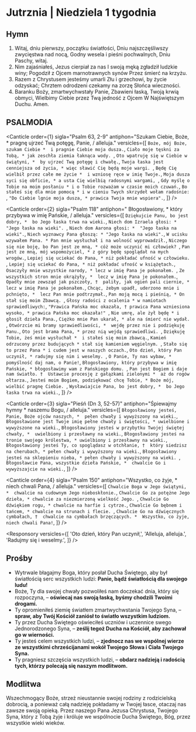# Jutrznia | Niedziela 1 tygodnia

<OpeningVersicle />

## Hymn

1. Witaj, dniu pierwszy, początku światłości,
   Dniu najszczęśliwszy zwycięstwa nad nocą,
   Godny wesela i pieśni pochwalnych,
   Dniu Paschy, witaj.
2. Nim zajaśniałeś, Jezus cierpiał za nas
   I swoją męką zgładził ludzkie winy;
   Pogodził z Ojcem marnotrawnych synów
   Przez śmierć na krzyżu.
3. Razem z Chrystusem jesteśmy umarli
   Złu i grzechowi, by życie odzyskać;
   Chrztem odrodzeni czekamy na zorzę
   Słońca wieczności.
4. Baranku Boży, zmartwychwstały Panie,
   Zbawieni łaską, Twoją krwią obmyci,
   Wielbimy Ciebie przez Twą jedność z Ojcem
   W Najświętszym Duchu. Amen.

## PSALMODIA

<Canticle
  order={1}
  sigla="Psalm 63, 2-9"
  antiphon="Szukam Ciebie, Boże, * pragnę ujrzeć Twą potęgę, Panie, / alleluja."
  versicles={[
    `Boże, mój Boże, szukam Ciebie * 
i pragnie Ciebie moja dusza.`,
    `Ciało moje tęskni za Tobą, *
jak zeschła ziemia łaknąca wody. `,
    `Oto wpatruję się w Ciebie w świątyni, * 
by ujrzeć Twą potęgę i chwałę.`,
    `Twoja łaska jest cenniejsza od życia, *
więc sławić Cię będą moje wargi. `,
    `Będę Cię wielbił przez całe me życie * 
i wzniosę ręce w imię Twoje.`,
    `Moja dusza syci się obficie, *
a usta Cię wielbią radosnymi wargami, `,
    `Gdy myślę o Tobie na moim posłaniu *
i o Tobie rozważam w czasie moich czuwań.`,
    `Bo stałeś się dla mnie pomocą *
i w cieniu Twych skrzydeł wołam radośnie: `,
    `"Do Ciebie lgnie moja dusza, *
prawica Twoja mnie wspiera".`,
  ]}
/>

<Canticle
  order={2}
  sigla="Psalm 118"
  antiphon=" Błogosławiony, * który przybywa w imię Pańskie, / alleluja."
  versicles={[
    `Dziękujcie Panu, bo jest dobry, * 
bo Jego łaska trwa na wieki.`,
    `Niech dom Izraela głosi: *
"Jego łaska na wieki". `,
    `Niech dom Aarona głosi: * 
"Jego łaska na wieki".`,
    `Niech wyznawcy Pana głoszą: *
"Jego łaska na wieki".`,
    `W ucisku wzywałem Pana. *
Pan mnie wysłuchał i na wolność wyprowadził.`,
    `Niczego się nie boję, bo Pan jest ze mną, *
cóż może uczynić mi człowiek? `,
    `Pan jest ze mną, mój wspomożyciel, *
z góry będę spoglądał na mych wrogów.`,
    `Lepiej się uciekać do Pana, *
niż pokładać ufność w człowieku. `,
    `Lepiej się uciekać do Pana, *
niż pokładać ufność w książętach.`,
    `Osaczyły mnie wszystkie narody, *
lecz w imię Pana je pokonałem. `,
    `Ze wszystkich stron mnie okrążyły, * 
lecz w imię Pana je pokonałem.`,
    `Opadły mnie zewsząd jak pszczoły, † 
paliły, jak ogień pali ciernie, *
lecz w imię Pana je pokonałem.`,
    `Chcąc, żebym upadł, uderzono mnie i pchnięto, * 
lecz Pan mnie podtrzymał.`,
    `Pan moją mocą i pieśnią, *
On stał się moim Zbawcą. `,
    `Głosy radości z ocalenia *
w namiotach sprawiedliwych:`,
    `"Prawica Pańska moc okazała, †
prawica Pana wzniesiona wysoko, *
prawica Pańska moc okazała!" `,
    `Nie umrę, ale żył będę *
i głosił dzieła Pana.`,
    `Ciężko mnie Pan ukarał, *
ale na śmierć nie wydał. `,
    `Otwórzcie mi bramy sprawiedliwości, * 
wejdę przez nie i podziękuję Panu.`,
    `Oto jest brama Pana, *
przez nią wejdą sprawiedliwi. `,
    `Dziękuję Tobie, żeś mnie wysłuchał * 
i stałeś się moim zbawcą.`,
    `Kamień odrzucony przez budujących *
stał się kamieniem węgielnym. `,
    `Stało się to przez Pana *
i cudem jest w naszych oczach.`,
    `Oto dzień, który Pan uczynił, *
radujmy się nim i weselmy. `,
    `O Panie, Ty nas wybaw, * 
pomyślność daj nam, o Panie!`,
    `Błogosławiony, który przybywa w imię Pańskie, *
błogosławimy wam z Pańskiego domu. `,
    `Pan jest Bogiem i daje nam światło. † 
Ustawcie procesję z gałązkami zielonymi * 
aż do rogów ołtarza.`,
    `Jesteś moim Bogiem, podziękować chcę Tobie, *
Boże mój, wielbić pragnę Ciebie. `,
    `Wysławiajcie Pana, bo jest dobry, * 
bo Jego łaska trwa na wieki.`,
  ]}
/>

<Canticle
  order={3}
  sigla="Pieśń (Dn 3, 52-57)"
  antiphon="Śpiewajmy hymny * naszemu Bogu, / alleluja."
  versicles={[
    `Błogosławiony jesteś, Panie, Boże ojców naszych, * 
pełen chwały i wywyższony na wieki.`,
    `Błogosławione jest Twoje imię pełne chwały i świętości, *
uwielbione i wywyższone na wieki.`,
    `Błogosławiony jesteś w przybytku Twojej świętej chwały, * 
uwielbiony i przesławny na wieki.`,
    `Błogosławiony jesteś na tronie swojego królestwa, *
uwielbiony i przesławny na wieki.`,
    `Błogosławiony jesteś Ty, co spoglądasz w otchłanie, † 
który siedzisz na cherubach, *
pełen chwały i wywyższony na wieki.`,
    `Błogosławiony jesteś na sklepieniu nieba, *
pełen chwały i wywyższony na wieki. `,
    `Błogosławcie Pana, wszystkie dzieła Pańskie, * 
chwalcie Go i wywyższajcie na wieki.`,
  ]}
/>

<Canticle
  order={4}
  sigla="Psalm 150"
  antiphon="Wszystko, co żyje, * niech chwali Pana, / alleluja."
  versicles={[
    `Chwalcie Boga w Jego świątyni, * 
chwalcie na cudownym Jego nieboskłonie.`,
    `Chwalcie Go za potężne Jego dzieła, *
chwalcie za niezmierzoną wielkość Jego. `,
    `Chwalcie Go dźwiękiem rogu, *
chwalcie na harfie i cytrze.`,
    `Chwalcie Go bębnem i tańcem, *
chwalcie na strunach i flecie. `,
    `Chwalcie Go na dźwięcznych cymbałach, † 
chwalcie na cymbałach brzęczących. * 
Wszystko, co żyje, niech chwali Pana!`,
  ]}
/>

<Passage
  sigla="Ap 7, 10. 12"
  passage="Zbawienie u Boga naszego, Zasiadającego na tronie, i u Baranka. Błogosławieństwo i chwała, i mądrość, i dziękczynienie, i cześć, i moc, i potęga Bogu naszemu na wieki wieków. Amen."
/>

<Responsory
  versicles={[
    'Oto dzień, który Pan uczynił,',
    'Alleluja, alleluja.',
    'Radujmy się i weselmy.',
  ]}
/>

<Benedictus antiphon=" Wy jesteście światłem świata: * niech wasze światło tak świeci przed ludźmi, / aby widzieli wasze dobre czyny / i oddawali za nie chwałę Ojcu." />

## Prośby

- Wytrwale błagajmy Boga, który posłał Ducha Świętego, aby był światłością serc wszystkich ludzi: **Panie, bądź światłością dla swojego ludu!**
- Boże, Ty dla swojej chwały pozwoliłeś nam doczekać dnia, który się rozpoczyna, – **oświecaj nas swoją łaską, byśmy chodzili Twoimi drogami.**
- Ty opromieniłeś ziemię światłem zmartwychwstania Twojego Syna, – **spraw, aby Twój Kościół zaniósł to światło wszystkim ludziom.**
- Ty przez Ducha Świętego oświeciłeś uczniów i uczennice swego Jednorodzonego Syna, – **ześlij tegoż Ducha na Kościół, aby zachował go w wierności.**
- Ty jesteś celem wszystkich ludzi, – **zjednocz nas we wspólnej wierze ze wszystkimi chrześcijanami wokół Twojego Słowa i Ciała Twojego Syna.**
- Ty pragniesz szczęścia wszystkich ludzi, – **obdarz nadzieją i radością tych, którzy polecają się naszym modlitwom.**

<CustomIntercessions type="lauds" />

<KyrieEleison />

<LordsPrayer />

## Modlitwa

Wszechmogący Boże, strzeż nieustannie swojej rodziny z rodzicielską dobrocią, a ponieważ całą nadzieję pokładamy w Twojej łasce, otaczaj nas zawsze swoją opieką. Przez naszego Pana Jezusa Chrystusa, Twojego Syna, który z Tobą żyje i króluje we wspólnocie Ducha Świętego, Bóg, przez wszystkie wieki wieków.

<Amen />

<BlessingAndConcludingVersicle />
